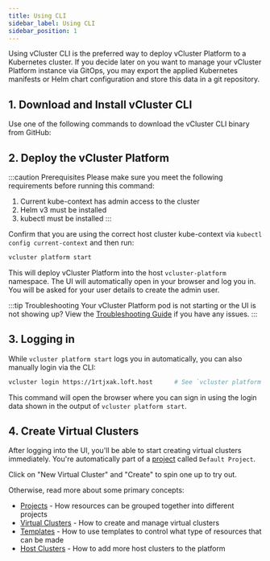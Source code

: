 ```yaml
---
title: Using CLI
sidebar_label: Using CLI
sidebar_position: 1
---
```




Using vCluster CLI is the preferred way to deploy vCluster Platform to a Kubernetes cluster. If you decide later
on you want to manage your vCluster Platform instance via GitOps, you may export the applied Kubernetes
manifests or Helm chart configuration and store this data in a git repository.

## 1. Download and Install vCluster CLI

Use one of the following commands to download the vCluster CLI binary from GitHub:

<InstallCLI />

## 2. Deploy the vCluster Platform

:::caution Prerequisites
Please make sure you meet the following requirements
before running this command:
1. Current kube-context has admin access to the cluster
2. Helm v3 must be installed
3. kubectl must be installed
:::

Confirm that you are using the correct host cluster kube-context via `kubectl config current-context` and then run:

```bash
vcluster platform start
```
This will deploy vCluster Platform into the host `vcluster-platform` namespace.
The UI will automatically open in your browser and log you in. You will be asked for your user details to create the admin user.

:::tip Troubleshooting
Your vCluster Platform pod is not starting or the UI is not showing up? View the
[Troubleshooting Guide](../troubleshooting) if you have any
issues.
:::

## 3. Logging in

While `vcluster platform start` logs you in automatically, you can also manually login via the CLI:

```bash
vcluster login https://1rtjxak.loft.host      # See `vcluster platform start` output for login credentials and your actual sub-domain name (auto-generated).
```

This command will open the browser where you can sign in using the login data shown in the
output of `vcluster platform start`.


## 4. Create Virtual Clusters

After logging into the UI, you'll be able to start creating virtual clusters immediately. You're automatically part of a [project](../projects/what-are-projects.mdx) called `Default Project`.

Click on "New Virtual Cluster" and "Create" to spin one up to try out.

Otherwise, read more about some primary concepts:

* [Projects](../projects/what-are-projects.mdx) - How resources can be grouped together into different projects
* [Virtual Clusters](../virtual-clusters/what-are-virtual-clusters.mdx) - How to create and manage virtual clusters
* [Templates](../templates/what-are-templates.mdx) - How to use templates to control what type of resources that can be made
* [Host Clusters](../clusters/what-are-clusters.mdx) - How to add more host clusters to the platform
